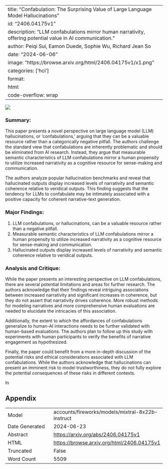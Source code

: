 
---
title: "Confabulation: The Surprising Value of Large Language Model Hallucinations"
id: "2406.04175v1"
description: "LLM confabulations mirror human narrativity, offering potential value in AI communication."
author: Peiqi Sui, Eamon Duede, Sophie Wu, Richard Jean So
date: "2024-06-06"
image: "https://browse.arxiv.org/html/2406.04175v1/x1.png"
categories: ['hci']
format:
  html:
    code-overflow: wrap
---

![](https://browse.arxiv.org/html/2406.04175v1/x1.png)

### Summary:

This paper presents a novel perspective on large language model (LLM) hallucinations, or 'confabulations,' arguing that they can be a valuable resource rather than a categorically negative pitfall. The authors challenge the standard view that confabulations are inherently problematic and should be eliminated from AI research. Instead, they argue that measurable semantic characteristics of LLM confabulations mirror a human propensity to utilize increased narrativity as a cognitive resource for sense-making and communication.

The authors analyze popular hallucination benchmarks and reveal that hallucinated outputs display increased levels of narrativity and semantic coherence relative to veridical outputs. This finding suggests that the tendency for LLMs to confabulate may be intimately associated with a positive capacity for coherent narrative-text generation.

### Major Findings:

1. LLM confabulations, or hallucinations, can be a valuable resource rather than a negative pitfall.
2. Measurable semantic characteristics of LLM confabulations mirror a human propensity to utilize increased narrativity as a cognitive resource for sense-making and communication.
3. Hallucinated outputs display increased levels of narrativity and semantic coherence relative to veridical outputs.

### Analysis and Critique:

While the paper presents an interesting perspective on LLM confabulations, there are several potential limitations and areas for further research. The authors acknowledge that their findings reveal intriguing associations between increased narrativity and significant increases in coherence, but they do not assert that narrativity drives coherence. More robust methods for modeling narratives and more comprehensive human evaluations are needed to elucidate the intricacies of this association.

Additionally, the extent to which the affordances of confabulations generalize to human-AI interactions needs to be further validated with human-based evaluations. The authors plan to follow up this study with experiments with human participants to verify the benefits of narrative engagement as hypothesized.

Finally, the paper could benefit from a more in-depth discussion of the potential risks and ethical considerations associated with LLM confabulations. While the authors acknowledge that hallucinations can present an imminent risk to model trustworthiness, they do not fully explore the potential consequences of these risks in different contexts.

In

## Appendix

|          |          |
|----------|----------|
| Model     | accounts/fireworks/models/mixtral-8x22b-instruct       |
| Date Generated     | 2024-06-23       |
| Abstract | [https://arxiv.org/abs/2406.04175v1](https://arxiv.org/abs/2406.04175v1)        |
| HTML     | [https://browse.arxiv.org/html/2406.04175v1](https://browse.arxiv.org/html/2406.04175v1)       |
| Truncated       | False       |
| Word Count       | 5509       |